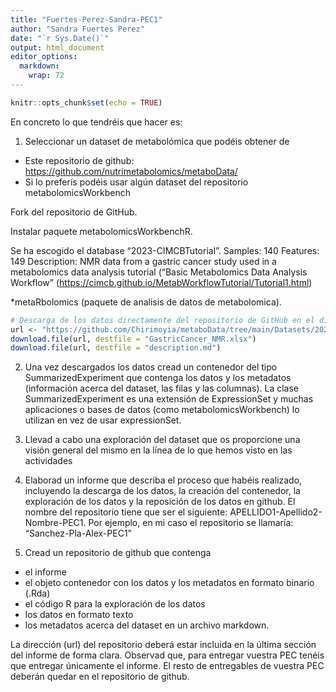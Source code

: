 ```yaml
---
title: "Fuertes-Perez-Sandra-PEC1"
author: "Sandra Fuertes Perez"
date: "`r Sys.Date()`"
output: html_document
editor_options: 
  markdown: 
    wrap: 72
---
```


```r
knitr::opts_chunk$set(echo = TRUE)
```

En concreto lo que tendréis que hacer es:

1.  Seleccionar un dataset de metabolómica que podéis obtener de

-   Este repositorio de github:
    <https://github.com/nutrimetabolomics/metaboData/>
-   Si lo preferís podéis usar algún dataset del repositorio
    metabolomicsWorkbench

Fork del repositorio de GitHub.

Instalar paquete metabolomicsWorkbenchR.

Se ha escogido el database "2023-CIMCBTutorial". Samples: 140 Features:
149 Description: NMR data from a gastric cancer study used in a
metabolomics data analysis tutorial ("Basic Metabolomics Data Analysis
Workflow"
(<https://cimcb.github.io/MetabWorkflowTutorial/Tutorial1.html>)

\*metaRbolomics (paquete de analisis de datos de metabolomica).

```r
# Descarga de los datos directamente del repositorio de GitHub en el directorio de trabajo
url <- "https://github.com/Chirimoyia/metaboData/tree/main/Datasets/2023-CIMCBTutorial"
download.file(url, destfile = "GastricCancer_NMR.xlsx")
download.file(url, destfile = "description.md")
```

2.  Una vez descargados los datos cread un contenedor del tipo
    SummarizedExperiment que contenga los datos y los metadatos
    (información acerca del dataset, las filas y las columnas). La clase
    SummarizedExperiment es una extensión de ExpressionSet y muchas
    aplicaciones o bases de datos (como metabolomicsWorkbench) lo
    utilizan en vez de usar expressionSet.

3.  Llevad a cabo una exploración del dataset que os proporcione una
    visión general del mismo en la línea de lo que hemos visto en las
    actividades

4.  Elaborad un informe que describa el proceso que habéis realizado,
    incluyendo la descarga de los datos, la creación del contenedor, la
    exploración de los datos y la reposición de los datos en github. El
    nombre del repositorio tiene que ser el siguiente:
    APELLIDO1-Apellido2-Nombre-PEC1. Por ejemplo, en mi caso el
    repositorio se llamaría: “Sanchez-Pla-Alex-PEC1”

5.  Cread un repositorio de github que contenga

-   el informe
-   el objeto contenedor con los datos y los metadatos en formato
    binario (.Rda)
-   el código R para la exploración de los datos
-   los datos en formato texto
-   los metadatos acerca del dataset en un archivo markdown.

La dirección (url) del repositorio deberá estar incluida en la última
sección del informe de forma clara. Observad que, para entregar vuestra
PEC tenéis que entregar únicamente el informe. El resto de entregables
de vuestra PEC deberán quedar en el repositorio de github.
